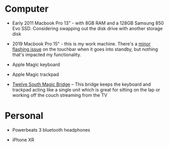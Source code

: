 
# Computer

* Early 2011 Macbook Pro 13" - with 8GB RAM and a 128GB Samsung 850 Evo SSD. Considering swapping out the disk drive with another storage disk

* 2019 Macbook Pro 15" - this is my work machine. There's a [minor flashing issue](https://twitter.com/jacobmparis/status/1264612711830360065?s=20) on the touchbar when it goes into standby, but nothing that's impacted my functionality.

* Apple Magic keyboard

* Apple Magic trackpad

* [Twelve South Magic Bridge](https://www.amazon.ca/Twelve-South-MagicBridge-Connects-Trackpad/dp/B01N9D63YE?tag=jacobparis-20) – This bridge keeps the keyboard and trackpad acting like a single unit which is great for sitting on the lap or working off the couch streaming from the TV

# Personal

* Powerbeats 3 bluetooth headphones

* iPhone XR 
